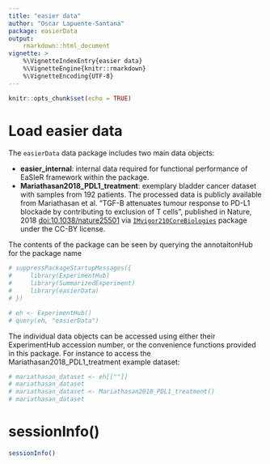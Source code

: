 ```yaml
---
title: "easier data"
author: "Oscar Lapuente-Santana"
package: easierData
output: 
    rmarkdown::html_document
vignette: >
    %\VignetteIndexEntry{easier data}
    %\VignetteEngine{knitr::rmarkdown}
    %\VignetteEncoding{UTF-8}
---
```


```r
knitr::opts_chunk$set(echo = TRUE)
```

# Load easier data

The `easierData` data package includes two main data objects:
  
* **easier_internal**: internal data required for functional performance of EaSIeR framework within the package.
* **Mariathasan2018_PDL1_treatment**: exemplary bladder cancer dataset with samples from 192 patients. The processed data is publicly available from Mariathasan et al. "TGF-B attenuates tumour response to PD-L1 blockade by contributing to exclusion of T cells", published in Nature, 2018 [doi:10.1038/nature25501](https://doi.org/10.1038/nature25501) via [`IMvigor210CoreBiologies`](http://research-pub.gene.com/IMvigor210CoreBiologies/) package under the CC-BY license.

The contents of the package can be seen by querying the annotaitonHub for the package name
```r
# suppressPackageStartupMessages({
#     library(ExperimentHub)
#     library(SummarizedExperiment)
#     library(easierData)
# })

# eh <- ExperimentHub()
# query(eh, "easierData")
```

The individual data objects can be accessed using either their ExperimentHub
accession number, or the convenience functions provided in this package. For
instance to access the Mariathasan2018_PDL1_treatment example dataset:

```r
# mariathasan_dataset <- eh[[""]]
# mariathasan_dataset
# mariathasan_dataset <- Mariathasan2018_PDL1_treatment()
# mariathasan_dataset
```
# sessionInfo()

```r
sessionInfo()
```

